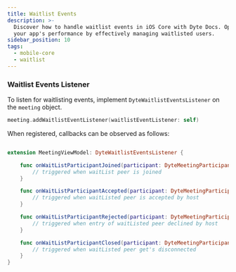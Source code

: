 ```yaml
---
title: Waitlist Events
description: >-
  Discover how to handle waitlist events in iOS Core with Dyte Docs. Optimize
  your app's performance by effectively managing waitlisted users.
sidebar_position: 10
tags:
  - mobile-core
  - waitlist
---
```


### Waitlist Events Listener

To listen for waitlisting events, implement `DyteWaitlistEventsListener` on the `meeting` object.

```swift
meeting.addWaitlistEventListener(waitlistEventListener: self)
```

When registered, callbacks can be observed as follows:

```swift

extension MeetingViewModel: DyteWaitlistEventsListener {

    func onWaitListParticipantJoined(participant: DyteMeetingParticipant) {
        // triggered when waitList peer is joined
    }

    func onWaitListParticipantAccepted(participant: DyteMeetingParticipant) {
        // triggered when waitListed peer is accepted by host
    }

    func onWaitListParticipantRejected(participant: DyteMeetingParticipant) {
        // triggered when entry of waitListed peer declined by host
    }

    func onWaitListParticipantClosed(participant: DyteMeetingParticipant) {
        // triggered when waitListed peer get's disconnected
    }
}
```

<head>
  <title>iOS Core Waitlist Events</title>
</head>
